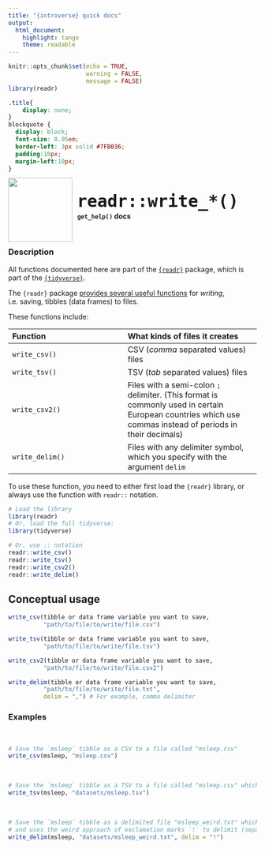 ```yaml
---
title: "{introverse} quick docs"
output: 
  html_document:
    highlight: tango
    theme: readable
---
```



```r
knitr::opts_chunk$set(echo = TRUE, 
                      warning = FALSE, 
                      message = FALSE)
library(readr)
```

```css
.title{
    display: none;
}
blockquote {
  display: block;
  font-size: 0.95em;
  border-left: 3px solid #7FB036;
  padding:10px;
  margin-left:10px;
}
```

<div>
<br>
 <img src = "logo.png" style = "float:left;height:130px;margin-top:-20px;">
 <span style = "font-weight:bold;font-size:40px;"> 
  &nbsp;<code>readr::write_*()</code>
 </span>
 <br>
 <b>&nbsp;&nbsp;&nbsp;<code>get_help()</code> docs</b>
</div>
<br>

### Description

All functions documented here are part of the [`{readr}`](https://tibble.tidyverse.org/) package, which is part of the [`{tidyverse}`](https://www.tidyverse.org/).

The `{readr}` package [provides several useful functions](https://readr.tidyverse.org/reference/writing_delim.html) for _writing_, i.e. saving, tibbles (data frames) to files. 

These functions include:

| Function | What kinds of files it creates
|:-----------|:-------------
|  `write_csv()`   | CSV (_comma_ separated values) files  
|  `write_tsv()`   | TSV (_tab_ separated values) files  
|  `write_csv2()` | Files with a semi-colon `;` delimiter. (This format is commonly used in certain European countries which use commas instead of periods in their decimals)
|  `write_delim()` | Files with any delimiter symbol, which you specify with the argument `delim`

<!-- Add the following if the topic is a function that does NOT come with base R, and uncomment/fill in the subsequent multiline HTML comment: -->
To use these function, you need to either first load the `{readr}` library, or always use the function with `readr::` notation.

```r
# Load the library
library(readr)
# Or, load the full tidyverse:
library(tidyverse)

# Or, use :: notation
readr::write_csv()
readr::write_tsv()
readr::write_csv2()
readr::write_delim()
```


## Conceptual usage 

```r
write_csv(tibble or data frame variable you want to save,
          "path/to/file/to/write/file.csv")

write_tsv(tibble or data frame variable you want to save,
          "path/to/file/to/write/file.tsv")

write_csv2(tibble or data frame variable you want to save,
          "path/to/file/to/write/file.csv2")

write_delim(tibble or data frame variable you want to save,
          "path/to/file/to/write/file.txt",
          delim = ",") # For example, comma delimiter
```

### Examples

<br>
```r
# Save the `msleep` tibble as a CSV to a file called "msleep.csv"
write_csv(msleep, "msleep.csv")
```

<br>
```r
# Save the `msleep` tibble as a TSV to a file called "msleep.csv" which lives in the relative directory "datasets/"
write_tsv(msleep, "datasets/msleep.tsv")
```

<br>
```r
# Save the `msleep` tibble as a delimited file "msleep_weird.txt" which lives in the relative directory "datasets/"
# and uses the weird approach of exclamation marks `!` to delimit (separate) columns
write_delim(msleep, "datasets/msleep_weird.txt", delim = "!")
```
